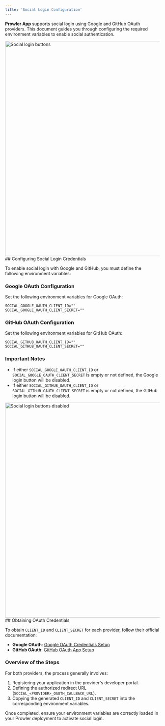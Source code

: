 ```yaml
---
title: 'Social Login Configuration'
---
```



<VersionBadge version="5.5.0" />

**Prowler App** supports social login using Google and GitHub OAuth providers. This document guides you through configuring the required environment variables to enable social authentication.

<img src="/images/prowler-app/social-login/social_login_buttons.png" alt="Social login buttons" width="700"  />
## Configuring Social Login Credentials

To enable social login with Google and GitHub, you must define the following environment variables:

### Google OAuth Configuration

Set the following environment variables for Google OAuth:

```env
SOCIAL_GOOGLE_OAUTH_CLIENT_ID=""
SOCIAL_GOOGLE_OAUTH_CLIENT_SECRET=""
```

### GitHub OAuth Configuration

Set the following environment variables for GitHub OAuth:

```env
SOCIAL_GITHUB_OAUTH_CLIENT_ID=""
SOCIAL_GITHUB_OAUTH_CLIENT_SECRET=""
```

### Important Notes

- If either `SOCIAL_GOOGLE_OAUTH_CLIENT_ID` or `SOCIAL_GOOGLE_OAUTH_CLIENT_SECRET` is empty or not defined, the Google login button will be disabled.
- If either `SOCIAL_GITHUB_OAUTH_CLIENT_ID` or `SOCIAL_GITHUB_OAUTH_CLIENT_SECRET` is empty or not defined, the GitHub login button will be disabled.

<img src="/images/prowler-app/social-login/social_login_buttons_disabled.png" alt="Social login buttons disabled" width="700"  />
## Obtaining OAuth Credentials

To obtain `CLIENT_ID` and `CLIENT_SECRET` for each provider, follow their official documentation:

- **Google OAuth**: [Google OAuth Credentials Setup](https://developers.google.com/identity/protocols/oauth2)
- **GitHub OAuth**: [GitHub OAuth App Setup](https://docs.github.com/en/apps/oauth-apps/building-oauth-apps/creating-an-oauth-app)

### Overview of the Steps

For both providers, the process generally involves:

1. Registering your application in the provider's developer portal.
2. Defining the authorized redirect URL (`SOCIAL_<PROVIDER>_OAUTH_CALLBACK_URL`).
3. Copying the generated `CLIENT_ID` and `CLIENT_SECRET` into the corresponding environment variables.

Once completed, ensure your environment variables are correctly loaded in your Prowler deployment to activate social login.
